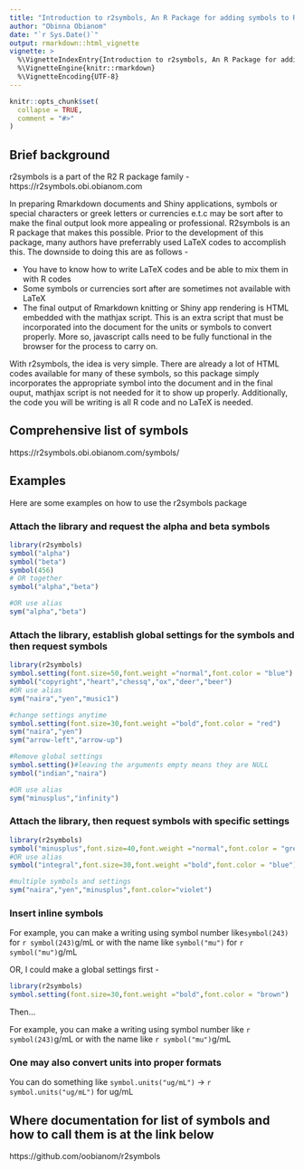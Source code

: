 ```yaml
---
title: "Introduction to r2symbols, An R Package for adding symbols to Rmarkdown and Shiny Apps"
author: "Obinna Obianom"
date: "`r Sys.Date()`"
output: rmarkdown::html_vignette
vignette: >
  %\VignetteIndexEntry{Introduction to r2symbols, An R Package for adding symbols to Rmarkdown and Shiny Apps}
  %\VignetteEngine{knitr::rmarkdown}
  %\VignetteEncoding{UTF-8}
---
```


```r
knitr::opts_chunk$set(
  collapse = TRUE,
  comment = "#>"
)
```

## Brief background

r2symbols is a part of the R2 R package family - https://r2symbols.obi.obianom.com

In preparing Rmarkdown documents and Shiny applications, symbols or special characters or greek letters or currencies e.t.c may be sort after to make the final output look more appealing or professional. R2symbols is an R package that makes this possible. Prior to the development of this package, many authors have preferrably used LaTeX codes to accomplish this. The downside to doing this are as follows - 

 - You have to know how to write LaTeX codes and be able to mix them in with R codes
 - Some symbols or currencies sort after are sometimes not available with LaTeX
 - The final output of Rmarkdown knitting or Shiny app rendering is HTML embedded with the mathjax script. This is an extra script that must be incorporated into the document for the units or symbols to convert properly. More so, javascript calls need to be fully functional in the browser for the process to carry on.
 
With r2symbols, the idea is very simple. There are already a lot of HTML codes available for many of these symbols, so this package simply incorporates the appropriate symbol into the document and in the final ouput, mathjax script is not needed for it to show up properly. Additionally, the code you will be writing is all R code and no LaTeX is needed.

## Comprehensive list of symbols

https://r2symbols.obi.obianom.com/symbols/

## Examples

Here are some examples on how to use the r2symbols package

### Attach the library and request the alpha and beta symbols


```r
library(r2symbols)
symbol("alpha")
symbol("beta")
symbol(456)
# OR together
symbol("alpha","beta")

#OR use alias
sym("alpha","beta")
```

### Attach the library, establish global settings for the symbols and then request symbols


```r
library(r2symbols)
symbol.setting(font.size=50,font.weight ="normal",font.color = "blue")
symbol("copyright","heart","chessq","ox","deer","beer")
#OR use alias
sym("naira","yen","music1")

#change settings anytime
symbol.setting(font.size=30,font.weight ="bold",font.color = "red")
sym("naira","yen")
sym("arrow-left","arrow-up")

#Remove global settings
symbol.setting()#leaving the arguments empty means they are NULL
symbol("indian","naira")

#OR use alias
sym("minusplus","infinity")

```


### Attach the library, then request symbols with specific settings


```r
library(r2symbols)
symbol("minusplus",font.size=40,font.weight ="normal",font.color = "green")
#OR use alias
symbol("integral",font.size=30,font.weight ="bold",font.color = "blue")

#multiple symbols and settings
sym("naira","yen","minusplus",font.color="violet")

```


### Insert inline symbols

For example, you can make a writing using symbol number like` symbol(243)`  for `r symbol(243)`g/mL or with the name like ` symbol("mu")` for `r symbol("mu")`g/mL

OR, I could make a global settings first -

```r
library(r2symbols)
symbol.setting(font.size=30,font.weight ="bold",font.color = "brown")

```

Then...

For example, you can make a writing using symbol number like `r symbol(243)`g/mL or with the name like `r symbol("mu")`g/mL



### One may also convert units into proper formats

You can do something like `symbol.units("ug/mL")` -> `r symbol.units("ug/mL")` for ug/mL

## Where documentation for list of symbols and how to call them is at the link below

https://github.com/oobianom/r2symbols
